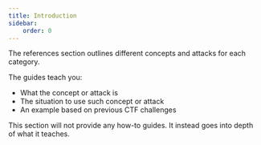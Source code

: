 ```yaml
---
title: Introduction
sidebar:
    order: 0
---
```


The references section outlines different concepts and attacks for each category.

The guides teach you:
- What the concept or attack is
- The situation to use such concept or attack
- An example based on previous CTF challenges

This section will not provide any how-to guides. It instead goes into depth of what it teaches.